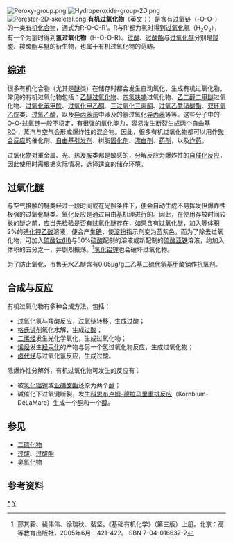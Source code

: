 [[File:Peroxy-group.png|thumb]]
[[File:Hydroperoxide-group-2D.png|thumb]]
[[File:Perester-2D-skeletal.png|thumb]]
'''有机过氧化物'''（英文：{{lang|en|Organic peroxide}}）是含有[[过氧化物|过氧链]]（-O-O-）的一类[[有机化合物|有机化合物]]，通式为R-O-O-R'。R与R'都为氢时得到[[过氧化氢|过氧化氢]]（H<sub>2</sub>O<sub>2</sub>），有一个为氢时得到'''氢过氧化物'''（H-O-O-R）。[[过酸|过酸]]、[[过酸酯|过酸酯]]与[[过氧化醚|过氧化醚]]分别是[[羧酸|羧酸]]、羧酸[[酯|酯]]与[[醚|醚]]的衍生物，也属于有机过氧化物的范畴。

== 综述 ==
很多有机化合物（尤其是[[醚|醚]]类）在储存时都会发生自动氧化，生成有机过氧化物。常见的有机过氧化物包括：[[乙醚过氧化物|乙醚过氧化物]]、[[四氢呋喃|四氢呋喃]]过氧化物、[[乙二醇二甲醚|乙二醇二甲醚]]过氧化物、[[过氧化苯甲酰|过氧化苯甲酰]]、[[过氧化甲乙酮|过氧化甲乙酮]]、[[三过氧化三丙酮|三过氧化三丙酮]]、[[过氧乙酰硝酸酯|过氧乙酰硝酸酯]]、[[双环氧乙烷|双环氧乙烷]]类、[[过氧乙酸|过氧乙酸]]，以及[[异丙苯法|异丙苯法]]中涉及的氢过氧化[[异丙苯|异丙苯]]等等。这些分子中的-O-O-过氧链一般不稳定，有很强的氧化能力，容易发生断裂生成两个[[自由基|自由基]]RO·，蒸汽与空气会形成爆炸性的混合物。因此，很多有机过氧化物都可以用作[[聚合反应|聚合反应]]的催化剂、[[自由基引发剂|自由基引发剂]]、树脂[[固化剂|固化剂]]、[[漂白剂|漂白剂]]、[[药剂|药剂]]，以及[[炸药|炸药]]。

过氧化物对重金属、光、热及[[胺|胺]]类都是敏感的，分解反应为爆炸性的[[自催化反应|自催化反应]]，因此使用时需根据实际情况，选择适宜的储存环境。

== 过氧化醚 ==
与空气接触的醚类经过一段时间或在光照条件下，便会自动生成不易挥发但爆炸性极强的过氧化醚类。氧化反应是通过自由基机理进行的。因此，在使用存放时间较长的醚之前，应当先检验是否有过氧化醚存在，如果含有过氧化醚，加入等体积2%的[[碘化钾|碘化钾]][[乙酸|乙酸]]溶液，便会产生[[碘|碘]]，使[[淀粉|淀粉]]指示剂变为蓝紫色。而为了除去过氧化物，可加入[[硫酸钛(III)|硫酸钛(III)]]与50%[[硫酸|硫酸]]配制的溶液或新配制的[[硫酸亚铁|硫酸亚铁]]溶液，约加入体积的五分之一，并剧烈振荡。<ref>邢其毅、裴伟伟、徐瑞秋、裴坚。《基础有机化学》（第三版）上册。北京：高等教育出版社，2005年6月：421-422。ISBN 7-04-016637-2</ref>[[氢化铝锂|氢化铝锂]]也会破坏过氧化物。

为了防止氧化，市售无水乙醚含有0.05μg/g[[二乙基二硫代氨基甲酸钠|二乙基二硫代氨基甲酸钠]]作[[抗氧剂|抗氧剂]]。

== 合成与反应 ==
有机过氧化物有多种合成方法，包括：
*[[过氧化氢|过氧化氢]]与[[羧酸|羧酸]]反应，过氧链转移，生成[[过酸|过酸]]；
*[[格氏试剂|格氏试剂]]氧化水解，生成[[过酸|过酸]]；
*[[二烯烃|二烯烃]]发生光化学氧化，生成过氧化物；
*[[烯烃|烯烃]]发生[[羟汞化|羟汞化]]的产物与另一个氢过氧化物反应，生成过氧化物；
*[[卤代烃|卤代烃]]与过氧化氢反应，生成过酸。

除爆炸性分解外，有机过氧化物可发生的反应有：
*被[[氢化铝锂|氢化铝锂]]或[[亚磷酸酯|亚磷酸酯]]还原为两个[[醇|醇]]；
*碱催化下过氧键断裂，发生[[科恩布卢姆-德拉马里重排反应|科恩布卢姆-德拉马里重排反应]]（Kornblum-DeLaMare）生成一个[[酮|酮]]和一个[[醇|醇]]。

== 参见 ==
*[[二硫化物|二硫化物]]
*[[过酸|过酸]]、[[过酸酯|过酸酯]]
*[[臭氧化物|臭氧化物]]

== 参考资料 ==
<div class="references-small">
<references/>
</div>

{{官能团}}

[[Category:有机过氧化物|*]]
[[Category:官能团|Y]]